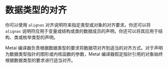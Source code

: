 # 数据类型的对齐

<OrigninalPDF title="2.5 Alignment of Data Types" />

你可以使用 `alignas` 对齐说明符来指定类型或对象的对齐要求。你还可以将 `alignas` 说明符应用于变量或结构或类的数据成员的声明。你还可以将其应用于结构、类或枚举类型的声明。

Metal 编译器负责根据数据类型的要求将数据项对齐到适当的对齐方式。对于声明为数据类型指针的图形或内核函数的参数，Metal 编译器假定指针引用的对象始终根据数据类型的要求进行适当对齐。
